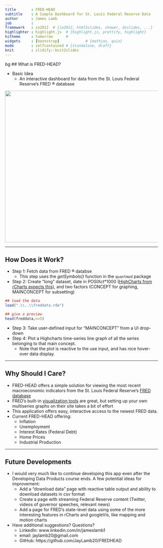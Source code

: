 ```yaml
---
title       : FRED-HEAD
subtitle    : A Simple Dashboard for St. Louis Federal Reserve Data
author      : James Lamb
job         : 
framework   : io2012  # {io2012, html5slides, shower, dzslides, ...}
highlighter : highlight.js  # {highlight.js, prettify, highlight}
hitheme     : tomorrow      # 
widgets     : [bootstrap]            # {mathjax, quiz}
mode        : selfcontained # {standalone, draft}
knit        : slidify::knit2slides
--- 
```


{bg: Lavender}

## What is FRED-HEAD?

- Basic Idea
    - An interactive dashboard for data from the St. Louis Federal Reserve's FRED &#174; database
    
<img src="http://raw.githubusercontent.com/JayLamb20/FREDHEAD/gh-pages/pitch_slides/assets/img/screencap1.PNG" height="500" width="900">

---

## How Does it Work?

- Step 1: Fetch data from FRED &#174; databse
    - This step uses the *getSymbols()* function in the ```quantmod``` package
- Step 2: Create "long" dataset, date in POSIXct*1000 ([HighCharts from rCharts expects this](http://bl.ocks.org/ramnathv/9301903)), and two factors (CONCEPT for graphing, MAINCONCEPT for subsetting)

```r
## load the data
load(".\\..\\freddata.rda")

## give a preview
head(freddata,n=5)
```
- Step 3: Take user-defined input for "MAINCONCEPT" from a UI drop-down
- Step 4: Plot a Highcharts time-series line graph of all the series belonging to that main concept.
    - Note that the plot is reactive to the use input, and has nice hover-over data display.

--- 

## Why Should I Care?

- FRED-HEAD offers a simple solution for viewing the most recent macroeconomic indicators from the St. Louis Federal Reserve's [FRED database](http://research.stlouisfed.org/)
- FRED's built-in [visualization tools](http://research.stlouisfed.org/fred2/graph/?utm_source=research&utm_medium=website&utm_campaign=data-tools) are great, but setting up your own multiseries graphs on their site takes a bit of effort
- This application offers easy, interactive access to the newest FRED data.
- Current FRED-HEAD offering:
    - Inflation
    - Unemployment
    - Interest Rates (Federal Debt)
    - Home Prices
    - Industrial Production

---

## Future Developments

- I would very much like to continue developing this app even after the Developing Data Products course ends. A few potential ideas for improvement:
    - Add a "download data" page with reactive table output and ability to download datasets in csv format
    - Create a page with streaming Federal Reserve content (Twitter, videos of governor speeches, relevant news)
    - Add a page for FRED's state-level data using some of the more interesting features in rCharts and googleVis, like mapping and motion charts
- Have additional suggestions? Questions?
    - LinkedIn: www.linkedin.com/in/jameslamb1
    - email: jaylamb20@gmail.com
    - GitHub: https://github.com/JayLamb20/FREDHEAD
